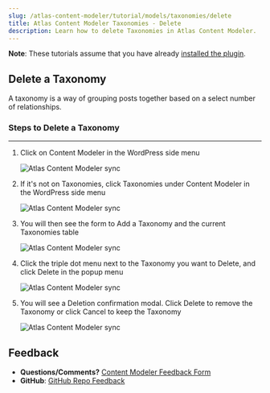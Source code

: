 ```yaml
---
slug: /atlas-content-modeler/tutorial/models/taxonomies/delete
title: Atlas Content Modeler Taxonomies - Delete
description: Learn how to delete Taxonomies in Atlas Content Modeler.
---
```


**Note**: These tutorials assume that you have already [installed the plugin](../../../introduction.mdx).

## Delete a Taxonomy

A taxonomy is a way of grouping posts together based on a select number of relationships.

### Steps to Delete a Taxonomy
---

1. Click on Content Modeler in the WordPress side menu

    ![Atlas Content Modeler sync](../../../images/acm-sidebar.png)

1. If it's not on Taxonomies, click Taxonomies under Content Modeler in the WordPress side menu

    ![Atlas Content Modeler sync](../../../images/taxonomy-menu.png)

1. You will then see the form to Add a Taxonomy and the current Taxonomies table

    ![Atlas Content Modeler sync](../../../images/taxonomies.png)

1. Click the triple dot menu next to the Taxonomy you want to Delete, and click Delete in the popup menu

    ![Atlas Content Modeler sync](../../../images/Screen_Shot_2021-09-01_at_12.15.25_PM.png)

1. You will see a Deletion confirmation modal. Click Delete to remove the Taxonomy or click Cancel to keep the Taxonomy

    ![Atlas Content Modeler sync](../../../images/Screen_Shot_2021-09-01_at_12.15.15_PM.png)

## Feedback

- **Questions/Comments?** [Content Modeler Feedback Form](https://docs.google.com/forms/d/e/1FAIpQLScc2VN-GRSJMz8zVgJLL6kiX3VeV2jkSDnmU1gnuNElEHCEVQ/viewform)
- **GitHub**: [GitHub Repo Feedback](https://github.com/wpengine/atlas-content-modeler/issues/new/choose)